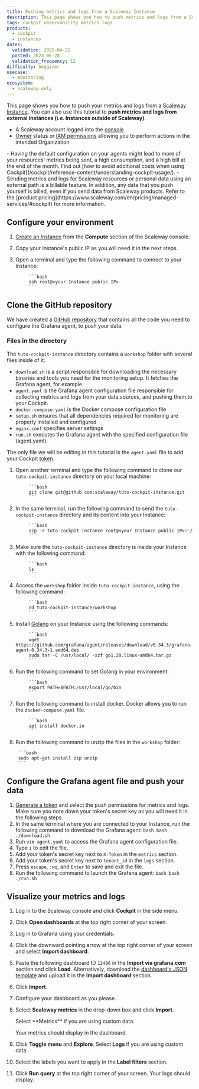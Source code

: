 ```yaml
---
title: Pushing metrics and logs from a Scaleway Instance
description: This page shows you how to push metrics and logs from a Scaleway Instance
tags: cockpit observability metrics logs
products:
  - cockpit
  - instances
dates:
  validation: 2025-04-22
  posted: 2023-06-28
  validation_frequency: 12
difficulty: begginer
usecase:
  - monitoring
ecosystem:
  - scaleway-only
---
```




This page shows you how to push your metrics and logs from a [Scaleway Instance](/instances/concepts/#instance). You can also use this tutorial to **push metrics and logs from external Instances (i.e. Instances outside of Scaleway)**.


<Requirements />

- A Scaleway account logged into the [console](https://console.scaleway.com)
- [Owner](/iam/concepts/#owner) status or [IAM permissions](/iam/concepts/#permission) allowing you to perform actions in the intended Organization

<Message type="important">
 - Having the default configuration on your agents might lead to more of your resources’ metrics being sent, a high consumption, and a high bill at the end of the month. Find out [how to avoid additional costs when using Cockpit](/cockpit/reference-content/understanding-cockpit-usage/).
 - Sending metrics and logs for Scaleway resources or personal data using an external path is a billable feature. In addition, any data that you push yourself is billed, even if you send data from Scaleway products. Refer to the [product pricing](https://www.scaleway.com/en/pricing/managed-services/#cockpit) for more information.
</Message>

## Configure your environment

1. [Create an Instance](/instances/how-to/create-an-instance/) from the **Compute** section of the Scaleway console.
2. Copy your Instance's public IP as you will need it in the next steps.
3. Open a terminal and type the following command to connect to your Instance:

            ```bash
            ssh root@<your Instance public IP>
            ```
## Clone the GitHub repository

We have created a [GitHub repository](https://github.com/scaleway/tuto-cockpit-instance/tree/main) that contains all the code you need to configure the Grafana agent, to push your data.

### Files in the directory

The `tuto-cockpit-instance` directory contains a `workshop` folder with several files inside of it:

- `download.sh` is a script responsible for downloading the necessary binaries and tools you need for the monitoring setup. It fetches the Grafana agent, for example.
- `agent.yaml` is the Grafana agent configuration file responsible for collecting metrics and logs from your data sources, and pushing them to your Cockpit.
- `docker-compose.yaml` is the Docker compose configuration file
- `setup.sh` ensures that all dependencies required for monitoring are properly installed and configured
- `nginx.conf` specifies server settings
- `run.sh` executes the Grafana agent with the specified configuration file (agent.yaml).

The only file we will be editing in this tutorial is the `agent.yaml` file to add your Cockpit [token](/cockpit/concepts/#cockpit-tokens).

1. Open another terminal and type the following command to clone our `tuto-cockpit-instance` directory on your local machine:

            ```bash
            git clone git@github.com:scaleway/tuto-cockpit-instance.git
            ```
2. In the same terminal, run the following command to send the `tuto-cockpit-instance` directory and its content into your Instance:

            ```bash
            scp -r tuto-cockpit-instance root@<your Instance public IP>:~/
            ```
3. Make sure the `tuto-cockpit-instance` directory is inside your Instance with the following command:

            ```bash
            ls
            ```
4. Access the `workshop` folder inside `tuto-cockpit-instance`, using the following command:

            ```bash
            cd tuto-cockpit-instance/workshop
            ```
5. Install [Golang](https://go.dev/) on your Instance using the following commands:

            ```bash
            wget https://github.com/grafana/agent/releases/download/v0.34.3/grafana-agent-0.34.3-1.amd64.deb
            sudo tar -C /usr/local/ -xzf go1.20.linux-amd64.tar.gz
            ```
6. Run the following command to set Golang in your environment:

            ```bash
            export PATH=$PATH:/usr/local/go/bin
            ```
7. Run the following command to install docker. Docker allows you to run the `docker-compose.yaml` file.

            ```bash
            apt install docker.io
            ```
8. Run the following command to unzip the files in the `workshop` folder:

        ```bash
        sudo apt-get install zip unzip
        ```

## Configure the Grafana agent file and push your data

1. [Generate a token](/cockpit/how-to/create-token/) and select the push permissions for metrics and logs. Make sure you note down your token's secret key as you will need it in the following steps.
2.  In the same terminal where you are connected to your Instance, run the following command to download the Grafana agent:
        ```bash
        bash ./download.sh
        ```
3. Run `vim agent.yaml` to access the Grafana agent configuration file.
4. Type `i` to edit the file.
5. Add your token's secret key next to `X-Token` in the `metrics` section.
6. Add your token's secret key next to `tenant_id` in the `logs` section.
7. Press `escape`, `:wq`, and `Enter` to save and exit the file.
8. Run the following command to launch the Grafana agent:
        ```bash
        bash ./run.sh
        ```

## Visualize your metrics and logs

1. Log in to the Scaleway console and click **Cockpit** in the side menu.
2. Click **Open dashboards** at the top right corner of your screen.
3. Log in to Grafana using your credentials.
4. Click the downward pointing arrow at the top right corner of your screen and select **Import dashboard**.
    <Lightbox image={image} alt="" />
5. Paste the following dashboard ID `12486` in the **Import via grafana.com** section and click **Load**. Alternatively, download the [dashboard's JSON template](https://grafana.com/grafana/dashboards/12486-node-exporter-full/) and upload it in the **Import dashboard** section.
6. Click **Import**.
7. Configure your dashboard as you please.
8. Select **Scaleway metrics** in the drop-down box and click **Import**.

    <Message type="important">
     Select **Metrics** if you are using custom data.
    </Message>

    Your metrics should display in the dashboard.

    <Lightbox image={image2} alt="" />

9. Click **Toggle menu** and **Explore**.
    <Message type="important">
     Select **Logs** if you are using custom data.
    </Message>
10. Select the labels you want to apply in the **Label filters** section.
11. Click **Run query** at the top right corner of your screen. Your logs should display.
    <Lightbox image={image3} alt="" />